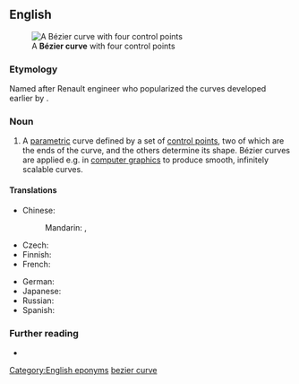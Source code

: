==English==
[[File:Bezier_curve.svg|thumb|A '''Bézier curve''' with four control points]]

===Etymology===
Named after Renault engineer {{w|Pierre Bézier}} who popularized the curves developed earlier by {{w|Paul de Casteljau}}.

===Noun===
{{en-noun}}

# {{lb|en|mathematics|computer graphics}} A [[parametric]] curve defined by a set of [[control point]]s, two of which are the ends of the curve, and the others determine its shape. Bézier curves are applied e.g. in [[computer graphics]] to produce smooth, infinitely scalable curves. {{defdate|from 1960s}}

====Translations====
{{trans-top|kind of parametric curve}}
* Chinese:
*: Mandarin: {{t+|cmn|貝茲曲線|sc=Hani}}, {{t+|cmn|贝兹曲线|tr=Bèizī qǔxiàn|sc=Hani}}
* Czech: {{t|cs|Bézierova křivka|f}}
* Finnish: {{t|fi|Bézier-käyrä}}
* French: {{t|fr|courbe de Bézier|f}}
{{trans-mid}}
* German: {{t|de|Bézierkurve|f}}
* Japanese: {{t|ja|ベジェ曲線|tr=Beje kyokusen|sc=Jpan}}
* Russian: {{t|ru|крива́я Безье́|f}}
* Spanish: {{t|es|curva de Bézier|f}}
{{trans-bottom}}

===Further reading===
* {{pedia}}

[[Category:English eponyms]]
[[Category:English terms spelled with É|bezier curve]]